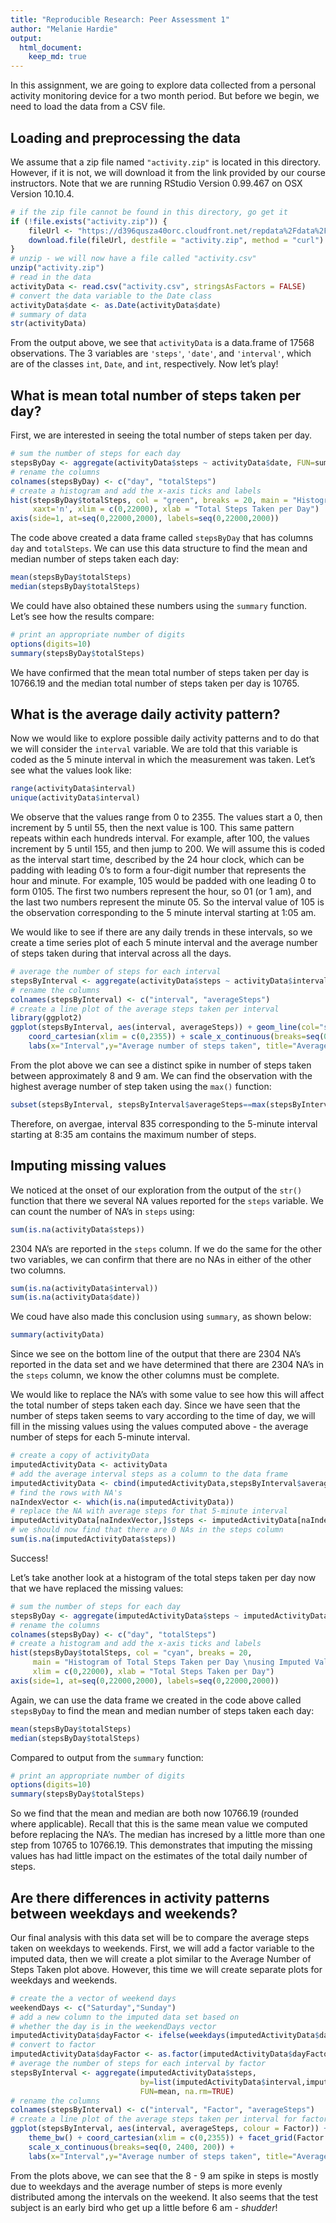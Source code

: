 ```yaml
---
title: "Reproducible Research: Peer Assessment 1"
author: "Melanie Hardie"
output: 
  html_document:
    keep_md: true
---
```

In this assignment, we are going to explore data collected from a personal activity monitoring device for a two month period. But before we begin, we need to load the data from a CSV file.

## Loading and preprocessing the data

We assume that a zip file named `"activity.zip"` is located in this directory. However, if it is not, we will download it from the link provided by our course instructors. Note that we are running RStudio Version 0.99.467 on OSX Version 10.10.4.  

```r
# if the zip file cannot be found in this directory, go get it
if (!file.exists("activity.zip")) {
    fileUrl <- "https://d396qusza40orc.cloudfront.net/repdata%2Fdata%2Factivity.zip"
    download.file(fileUrl, destfile = "activity.zip", method = "curl")
}
# unzip - we will now have a file called "activity.csv"
unzip("activity.zip")
# read in the data
activityData <- read.csv("activity.csv", stringsAsFactors = FALSE)
# convert the data variable to the Date class
activityData$date <- as.Date(activityData$date)
# summary of data
str(activityData)
```
  
  From the output above, we see that `activityData` is a data.frame of 17568 observations. The 3 variables are `'steps'`, `'date'`, and `'interval'`, which are of the classes `int`, `Date`, and `int`, respectively. Now let's play!  

## What is mean total number of steps taken per day?

First, we are interested in seeing the total number of steps taken per day.

```r
# sum the number of steps for each day
stepsByDay <- aggregate(activityData$steps ~ activityData$date, FUN=sum, na.rm=TRUE)
# rename the columns
colnames(stepsByDay) <- c("day", "totalSteps")
# create a histogram and add the x-axis ticks and labels
hist(stepsByDay$totalSteps, col = "green", breaks = 20, main = "Histogram of Total Steps Taken per Day", 
     xaxt='n', xlim = c(0,22000), xlab = "Total Steps Taken per Day")
axis(side=1, at=seq(0,22000,2000), labels=seq(0,22000,2000))
```

The code above created a data frame called `stepsByDay` that has columns `day` and `totalSteps`. We can use this data structure to find the mean and median number of steps taken each day:

```r
mean(stepsByDay$totalSteps)
median(stepsByDay$totalSteps)
```
We could have also obtained these numbers using the `summary` function. Let's see how the results compare:

```r
# print an appropriate number of digits
options(digits=10)
summary(stepsByDay$totalSteps)
```

We have confirmed that the mean total number of steps taken per day is 10766.19 and the median total number of steps taken per day is 10765.  

## What is the average daily activity pattern?

Now we would like to explore possible daily activity patterns and to do that we will consider the `interval` variable. We are told that this variable is coded as the 5 minute interval in which the measurement was taken. Let's see what the values look like:

```r
range(activityData$interval)
unique(activityData$interval)
```

We observe that the values range from 0 to 2355. The values start a 0, then increment by 5 until 55, then the next value is 100. This same pattern repeats within each hundreds interval. For example, after 100, the values increment by 5 until 155, and then jump to 200. We will assume this is coded as the interval start time, described by the 24 hour clock, which can be padding with leading 0's to form a four-digit number that represents the hour and minute. For example, 105 would be padded with one leading 0 to form 0105. The first two numbers represent the hour, so 01 (or 1 am), and the last two numbers represent the minute 05. So the interval value of 105 is the observation corresponding to the 5 minute interval starting at 1:05 am.  

We would like to see if there are any daily trends in these intervals, so we create a time series plot of each 5 minute interval and the average number of steps taken during that interval across all the days.

```r
# average the number of steps for each interval
stepsByInterval <- aggregate(activityData$steps ~ activityData$interval, FUN=mean, na.rm=TRUE)
# rename the columns
colnames(stepsByInterval) <- c("interval", "averageSteps")
# create a line plot of the average steps taken per interval
library(ggplot2)
ggplot(stepsByInterval, aes(interval, averageSteps)) + geom_line(col="steelblue",lwd=1.5) + theme_bw() + 
    coord_cartesian(xlim = c(0,2355)) + scale_x_continuous(breaks=seq(0, 2400, 200)) + 
    labs(x="Interval",y="Average number of steps taken", title="Average Number of Steps Taken per Interval")
```

From the plot above we can see a distinct spike in number of steps taken between approximately 8 and 9 am. We can find the observation with the highest average number of step taken using the `max()` function:

```r
subset(stepsByInterval, stepsByInterval$averageSteps==max(stepsByInterval$averageSteps))
```
Therefore, on avergae, interval 835 corresponding to the 5-minute interval starting at 8:35 am contains the maximum number of steps.

## Imputing missing values

We noticed at the onset of our exploration from the output of the `str()` function that there we several NA values reported for the `steps` variable. We can count the number of NA's in `steps` using:

```r
sum(is.na(activityData$steps))
```

2304 NA's are reported in the `steps` column. If we do the same for the other two variables, we can confirm that there are no NAs in either of the other two columns.

```r
sum(is.na(activityData$interval))
sum(is.na(activityData$date))
```

We coud have also made this conclusion using `summary`, as shown below:
```r
summary(activityData)
```

Since we see on the bottom line of the output that there are 2304 NA's reported in the data set and we have determined that there are 2304 NA's in the `steps` column, we know the other columns must be complete.

We would like to replace the NA's with some value to see how this will affect the total number of steps taken each day. Since we have seen that the number of steps taken seems to vary according to the time of day, we will fill in the missing values using the values computed above - the average number of steps for each 5-minute interval. 

```r
# create a copy of activityData 
imputedActivityData <- activityData
# add the average interval steps as a column to the data frame
imputedActivityData <- cbind(imputedActivityData,stepsByInterval$averageSteps)
# find the rows with NA's
naIndexVector <- which(is.na(imputedActivityData))
# replace the NA with average steps for that 5-minute interval
imputedActivityData[naIndexVector,]$steps <- imputedActivityData[naIndexVector,4]
# we should now find that there are 0 NAs in the steps column
sum(is.na(imputedActivityData$steps))
```

Success!

Let's take another look at a histogram of the total steps taken per day now that we have replaced the missing values:

```r
# sum the number of steps for each day
stepsByDay <- aggregate(imputedActivityData$steps ~ imputedActivityData$date, FUN=sum, na.rm=TRUE)
# rename the columns
colnames(stepsByDay) <- c("day", "totalSteps")
# create a histogram and add the x-axis ticks and labels
hist(stepsByDay$totalSteps, col = "cyan", breaks = 20, 
     main = "Histogram of Total Steps Taken per Day \nusing Imputed Values", xaxt='n', 
     xlim = c(0,22000), xlab = "Total Steps Taken per Day")
axis(side=1, at=seq(0,22000,2000), labels=seq(0,22000,2000))
```

Again, we can use the data frame we created in the code above called `stepsByDay` to find the mean and median number of steps taken each day:

```r
mean(stepsByDay$totalSteps)
median(stepsByDay$totalSteps)
```
Compared to output from the `summary` function:

```r
# print an appropriate number of digits
options(digits=10)
summary(stepsByDay$totalSteps)
```
So we find that the mean and median are both now 10766.19 (rounded where applicable). Recall that this is the same mean value we computed before replacing the NA's. The median has incresed by a little more than one step from 10765 to 10766.19. This demonstrates that imputing the missing values has had little impact on the estimates of the total daily number of steps.  

## Are there differences in activity patterns between weekdays and weekends?

Our final analysis with this data set will be to compare the average steps taken on weekdays to weekends. First, we will add a factor variable to the imputed data, then we will create a plot similar to the Average Number of Steps Taken plot above. However, this time we will create separate plots for weekdays and weekends.
```r
# create the a vector of weekend days
weekendDays <- c("Saturday","Sunday")
# add a new column to the imputed data set based on
# whether the day is in the weekendDays vector
imputedActivityData$dayFactor <- ifelse(weekdays(imputedActivityData$date) %in% weekendDays,"weekend","weekday")
# convert to factor
imputedActivityData$dayFactor <- as.factor(imputedActivityData$dayFactor)
# average the number of steps for each interval by factor
stepsByInterval <- aggregate(imputedActivityData$steps,
                             by=list(imputedActivityData$interval,imputedActivityData$dayFactor), 
                             FUN=mean, na.rm=TRUE)
# rename the columns
colnames(stepsByInterval) <- c("interval", "Factor", "averageSteps")
# create a line plot of the average steps taken per interval for factors
ggplot(stepsByInterval, aes(interval, averageSteps, colour = Factor)) + geom_line(lwd=1.5) + 
    theme_bw() + coord_cartesian(xlim = c(0,2355)) + facet_grid(Factor ~ .) +
    scale_x_continuous(breaks=seq(0, 2400, 200)) +
    labs(x="Interval",y="Average number of steps taken", title="Average Number of Steps Taken per Interval")
```

From the plots above, we can see that the 8 - 9 am spike in steps is mostly due to weekdays and the average number of steps is more evenly distributed among the intervals on the weekend. It also seems that the test subject is an early bird who get up a little before 6 am - *shudder*!